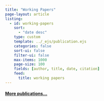 ```yaml
---
title: "Working Papers"
page-layout: article
listing:
  - id: working-papers
    sort: 
      - "date desc"
    type: custom
    template: ../_ejs/publication.ejs
    categories: false
    sort-ui: false
    filter-ui: false
    max-items: 1000
    page-size: 100
    fields: [author, title, date, citation]
    feed: 
      title: working papers
---
```



:::::{#working-papers}
:::::


#### [More publications...](/publications/)